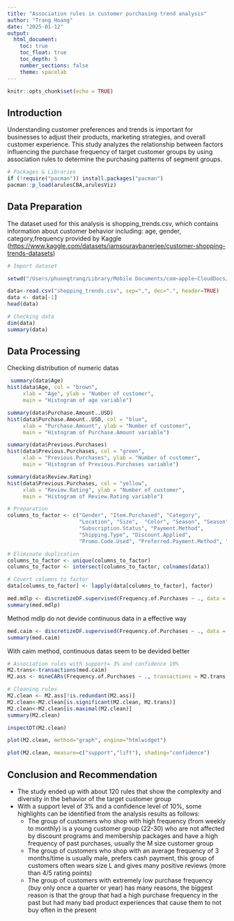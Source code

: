 ```yaml
---
title: "Association rules in customer purchasing trend analysis"
author: "Trang Hoang"
date: "2025-01-12"
output: 
  html_document:
    toc: true
    toc_float: true
    toc_depth: 5
    number_sections: false
    theme: spacelab
---
```


```r
knitr::opts_chunk$set(echo = TRUE)
```
## Introduction

Understanding customer preferences and trends is important for businesses to adjust their products, marketing strategies, and overall customer experience. This study analyzes the relationship between factors influencing the purchase frequency of target customer groups by using association rules to determine the purchasing patterns of segment groups.

```r
# Packages & Libraries
if (!require("pacman")) install.packages("pacman")
pacman::p_load(arulesCBA,arulesViz)
```

## Data Preparation

The dataset used for this analysis is shopping_trends.csv, which contains information about customer behavior including: age, gender, category,frequency provided by Kaggle (<https://www.kaggle.com/datasets/iamsouravbanerjee/customer-shopping-trends-datasets>)


```r
# Import dataset
```


```r
setwd("/Users/phuongtrang/Library/Mobile Documents/com~apple~CloudDocs/Unsupervised Learning/Final project/Dataset")
```
```r
data<-read.csv("shopping_trends.csv", sep=",", dec=".", header=TRUE) 
data <- data[-1]
head(data)
```
```r
# Checking data
dim(data)
summary(data)

```

## Data Processing

Checking distribution of numeric datas
```r
 summary(data$Age)
hist(data$Age, col = "brown",
     xlab = "Age", ylab = "Number of customer",
     main = "Histogram of age variable")
```

```r
summary(data$Purchase.Amount..USD)
hist(data$Purchase.Amount..USD, col = "blue",
     xlab = "Purchase.Amount", ylab = "Number of customer",
     main = "Histogram of Purchase.Amount variable")
```

```r
summary(data$Previous.Purchases)
hist(data$Previous.Purchases, col = "green",
     xlab = "Previous.Purchases", ylab = "Number of customer",
     main = "Histogram of Previous.Purchases variable")
```


```r
summary(data$Review.Rating)
hist(data$Previous.Purchases, col = "yellow",
     xlab = "Review.Rating", ylab = "Number of customer",
     main = "Histogram of Review.Rating variable")
```



```r
# Preparation
columns_to_factor <- c("Gender", "Item.Purchased", "Category",
                       "Location", "Size",  "Color", "Season", "Season", 
                       "Subscription.Status", "Payment.Method", 
                       "Shipping.Type", "Discount.Applied", 
                       "Promo.Code.Used", "Preferred.Payment.Method", "Frequency.of.Purchases")

# Eliminate duplication
columns_to_factor <- unique(columns_to_factor)
columns_to_factor <- intersect(columns_to_factor, colnames(data))

# Covert columns to factor
data[columns_to_factor] <- lapply(data[columns_to_factor], factor)

```

```r
med.mdlp <- discretizeDF.supervised(Frequency.of.Purchases ~ ., data = data, method = "mdlp")
summary(med.mdlp)
```

Method mdlp do not devide continuous data in a effective way

```r
med.caim <- discretizeDF.supervised(Frequency.of.Purchases ~ ., data = data, method = "caim")
summary(med.caim)
```
With caim method, continuous datas seem to be devided better

```r
# Association rules with support= 3% and confidence 10%
M2.trans<-transactions(med.caim)
M2.ass <- mineCARs(Frequency.of.Purchases ~ ., transactions = M2.trans, support = 0.03, confidence = 0.1)
```


```r
# Cleaning rules
M2.clean <- M2.ass[!is.redundant(M2.ass)]
M2.clean<-M2.clean[is.significant(M2.clean, M2.trans)]
M2.clean<-M2.clean[is.maximal(M2.clean)]
summary(M2.clean)
```

```r
inspectDT(M2.clean) 
```
```r
plot(M2.clean, method="graph", engine="htmlwidget") 
```

```r
plot(M2.clean, measure=c("support","lift"), shading="confidence")

```
 
## Conclusion and Recommendation
 
 
-  The study ended up with about 120 rules that show the complexity and diversity in the behavior of the target customer group
- With a support level of 3% and a confidence level of 10%, some highlights can be identified from the analysis results as follows:
  - The group of customers  who shop with high frequency (from weekly to monthly) is a young customer group (22-30) who are not affected by discount programs and membership packages and have a high frequency of past purchases, usually the M size customer group
  - The group of customers who shop with an average frequency of 3 months/time is usually male, prefers cash payment, this group of customers often wears size L and gives many positive reviews (more than 4/5 rating points)
  - The group of customers with extremely low purchase frequency (buy only once a quarter or year) has many reasons, the biggest reason is that the group that had a high purchase frequency in the past but had many bad product experiences that cause them to not buy often in the present


